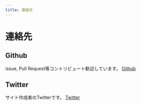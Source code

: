 ```yaml
---
title: 連絡先
---
```


# 連絡先

## Github

issue, Pull Request等コントリビュート歓迎しています。
[Github](https://github.com/kbkn3/gensya-akuyaku-source)

## Twitter

サイト作成者のTwitterです。
[Twitter](https://twitter.com/kbkn3)
